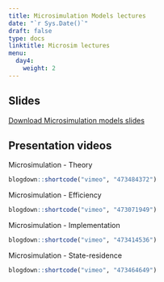 ---
title: Microsimulation Models lectures
date: "`r Sys.Date()`"
draft: false
type: docs
linktitle: Microsim lectures
menu:
  day4:
    weight: 2
---

## Slides

[Download Microsimulation models slides](../../../Course_Modularization/Microsimulation/Slides/Microsimulation_Slides_CDC2021.ppt)

## Presentation videos

Microsimulation - Theory

```{r, echo=F}
blogdown::shortcode("vimeo", "473484372")
```

Microsimulation - Efficiency

```{r, echo=F}
blogdown::shortcode("vimeo", "473071949")
```

Microsimulation - Implementation

```{r, echo=F}
blogdown::shortcode("vimeo", "473414536")
```

Microsimulation - State-residence

```{r, echo=F}
blogdown::shortcode("vimeo", "473464649")
```
